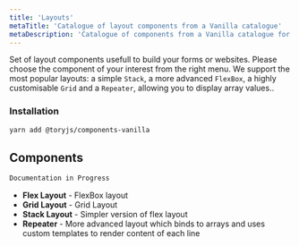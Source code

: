 ```yaml
---
title: 'Layouts'
metaTitle: 'Catalogue of layout components from a Vanilla catalogue'
metaDescription: 'Catalogue of components from a Vanilla catalogue for Tory.js'
---
```



Set of layout components usefull to build your forms or websites.
Please choose the component of your interest from the right menu.
We support the most popular layouts: a simple `Stack`, a more advanced `FlexBox`, a highly customisable `Grid`
and a `Repeater`, allowing you to display array values..

### Installation

```bash
yarn add @toryjs/components-vanilla
```

<h2 className="ui header">
  <i className="cogs icon"></i>
  <div className="content">
    Components
  </div>
</h2>

```bash
Documentation in Progress
```

- **Flex Layout** - FlexBox layout
- **Grid Layout** - Grid Layout
- **Stack Layout** - Simpler version of flex layout
- **Repeater** - More advanced layout which binds to arrays and uses custom templates to render content of each line


